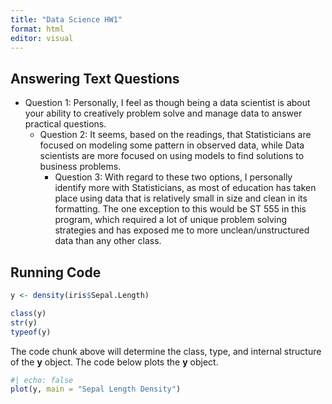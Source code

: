 ```yaml
---
title: "Data Science HW1"
format: html
editor: visual
---
```


## Answering Text Questions

-   Question 1: Personally, I feel as though being a data scientist is about your ability to creatively problem solve and manage data to answer practical questions.
    -   Question 2: It seems, based on the readings, that Statisticians are focused on modeling some pattern in observed data, while Data scientists are more focused on using models to find solutions to business problems.
        -   Question 3: With regard to these two options, I personally identify more with Statisticians, as most of education has taken place using data that is relatively small in size and clean in its formatting. The one exception to this would be ST 555 in this program, which required a lot of unique problem solving strategies and has exposed me to more unclean/unstructured data than any other class.

## Running Code

```r
y <- density(iris$Sepal.Length)
```

```r
class(y)
str(y)
typeof(y)
```

The code chunk above will determine the class, type, and internal structure of the **y** object. The code below plots the **y** object.

```r
#| echo: false
plot(y, main = "Sepal Length Density")
```
